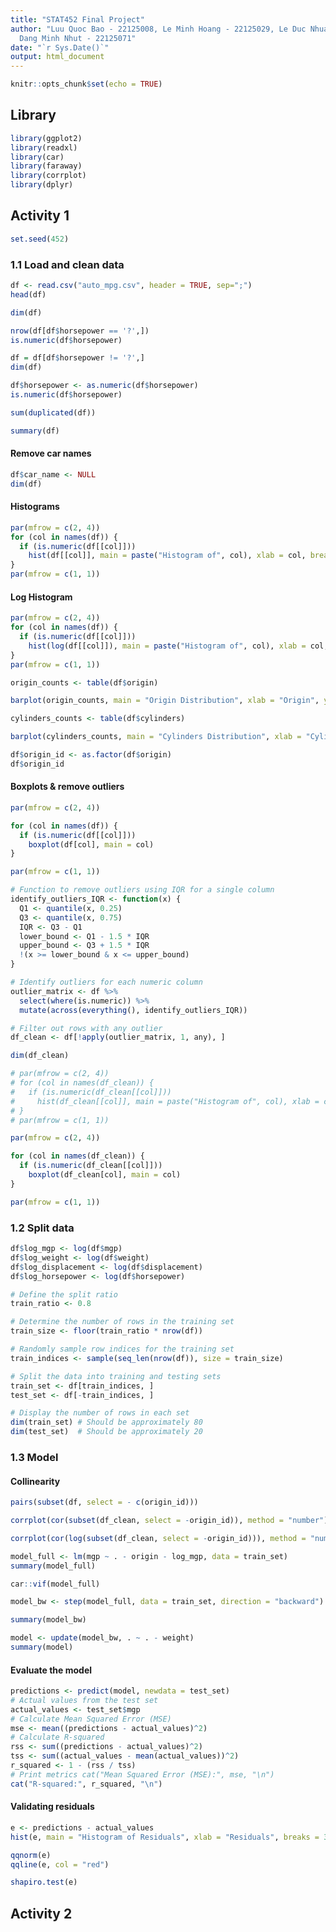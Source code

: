```yaml
---
title: "STAT452 Final Project"
author: "Luu Quoc Bao - 22125008, Le Minh Hoang - 22125029, Le Duc Nhuan - 22125070,
  Dang Minh Nhut - 22125071"
date: "`r Sys.Date()`"
output: html_document
---
```


```r
knitr::opts_chunk$set(echo = TRUE)
```

## Library

```r
library(ggplot2)
library(readxl)
library(car)
library(faraway)
library(corrplot)
library(dplyr)
```

## Activity 1

```r
set.seed(452)
```

### 1.1 Load and clean data

```r
df <- read.csv("auto_mpg.csv", header = TRUE, sep=";")
head(df)
```

```r
dim(df)
```

```r
nrow(df[df$horsepower == '?',])
is.numeric(df$horsepower)
```

```r
df = df[df$horsepower != '?',]
dim(df)

df$horsepower <- as.numeric(df$horsepower)
is.numeric(df$horsepower)
```

```r
sum(duplicated(df))
```

```r
summary(df)
```

#### Remove car names

```r
df$car_name <- NULL
dim(df)
```

#### Histograms

```r
par(mfrow = c(2, 4))
for (col in names(df)) {
  if (is.numeric(df[[col]]))
    hist(df[[col]], main = paste("Histogram of", col), xlab = col, breaks = 30)
}
par(mfrow = c(1, 1))
```

#### Log Histogram

```r
par(mfrow = c(2, 4))
for (col in names(df)) {
  if (is.numeric(df[[col]]))
    hist(log(df[[col]]), main = paste("Histogram of", col), xlab = col, breaks = 30)
}
par(mfrow = c(1, 1))
```

```r
origin_counts <- table(df$origin)

barplot(origin_counts, main = "Origin Distribution", xlab = "Origin", ylab = "Count", col = c("blue", "pink", "green", "yellow"))
```

```r
cylinders_counts <- table(df$cylinders)

barplot(cylinders_counts, main = "Cylinders Distribution", xlab = "Cylinders", ylab = "Count", col = c("blue", "pink", "green", "yellow"))
```

```r
df$origin_id <- as.factor(df$origin)
df$origin_id
```

#### Boxplots & remove outliers

```r
par(mfrow = c(2, 4))

for (col in names(df)) {
  if (is.numeric(df[[col]]))
    boxplot(df[col], main = col)
}

par(mfrow = c(1, 1))
```

```r
# Function to remove outliers using IQR for a single column
identify_outliers_IQR <- function(x) {
  Q1 <- quantile(x, 0.25)
  Q3 <- quantile(x, 0.75)
  IQR <- Q3 - Q1
  lower_bound <- Q1 - 1.5 * IQR
  upper_bound <- Q3 + 1.5 * IQR
  !(x >= lower_bound & x <= upper_bound)
}

# Identify outliers for each numeric column
outlier_matrix <- df %>%
  select(where(is.numeric)) %>%
  mutate(across(everything(), identify_outliers_IQR))

# Filter out rows with any outlier
df_clean <- df[!apply(outlier_matrix, 1, any), ]

dim(df_clean)
```

```r
# par(mfrow = c(2, 4))
# for (col in names(df_clean)) {
#   if (is.numeric(df_clean[[col]]))
#     hist(df_clean[[col]], main = paste("Histogram of", col), xlab = col, breaks = 30)
# }
# par(mfrow = c(1, 1))
```

```r
par(mfrow = c(2, 4))

for (col in names(df_clean)) {
  if (is.numeric(df_clean[[col]]))
    boxplot(df_clean[col], main = col)
}

par(mfrow = c(1, 1))
```

### 1.2 Split data

```r
df$log_mgp <- log(df$mgp)
df$log_weight <- log(df$weight)
df$log_displacement <- log(df$displacement)
df$log_horsepower <- log(df$horsepower)
```

```r
# Define the split ratio
train_ratio <- 0.8

# Determine the number of rows in the training set
train_size <- floor(train_ratio * nrow(df))

# Randomly sample row indices for the training set
train_indices <- sample(seq_len(nrow(df)), size = train_size)

# Split the data into training and testing sets
train_set <- df[train_indices, ]
test_set <- df[-train_indices, ]

# Display the number of rows in each set
dim(train_set) # Should be approximately 80
dim(test_set)  # Should be approximately 20
```

### 1.3 Model

#### Collinearity

```r
pairs(subset(df, select = - c(origin_id)))
```

```r
corrplot(cor(subset(df_clean, select = -origin_id)), method = "number")
```

```r
corrplot(cor(log(subset(df_clean, select = -origin_id))), method = "number")
```

```r
model_full <- lm(mgp ~ . - origin - log_mgp, data = train_set)
summary(model_full)
```

```r
car::vif(model_full)
```

```r
model_bw <- step(model_full, data = train_set, direction = "backward")
```

```r
summary(model_bw)
```

```r
model <- update(model_bw, . ~ . - weight)
summary(model)
```

#### Evaluate the model

```r
predictions <- predict(model, newdata = test_set) 
# Actual values from the test set 
actual_values <- test_set$mgp
# Calculate Mean Squared Error (MSE) 
mse <- mean((predictions - actual_values)^2)  
# Calculate R-squared 
rss <- sum((predictions - actual_values)^2) 
tss <- sum((actual_values - mean(actual_values))^2) 
r_squared <- 1 - (rss / tss)  
# Print metrics cat("Mean Squared Error (MSE):", mse, "\n") 
cat("R-squared:", r_squared, "\n")
```

#### Validating residuals

```r
e <- predictions - actual_values
hist(e, main = "Histogram of Residuals", xlab = "Residuals", breaks = 30)
```

```r
qqnorm(e)
qqline(e, col = "red")
```

```r
shapiro.test(e)
```

## Activity 2
